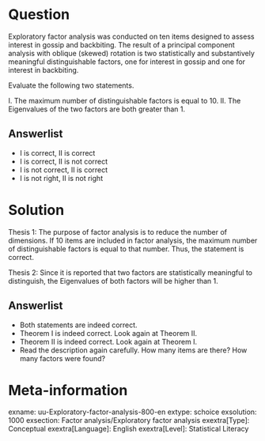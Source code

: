 Question
========
  
Exploratory factor analysis was conducted on ten items designed to assess interest in gossip and backbiting. The result of a principal component analysis with oblique (skewed) rotation is two statistically and substantively meaningful distinguishable factors, one for interest in gossip and one for interest in backbiting.

Evaluate the following two statements.

I. The maximum number of distinguishable factors is equal to 10. II. The Eigenvalues of the two factors are both greater than 1.

Answerlist
----------
* I is correct, II is correct
* I is correct, II is not correct
* I is not correct, II is correct
* I is not right, II is not right

Solution
========
  
Thesis 1: The purpose of factor analysis is to reduce the number of dimensions. If 10 items are included in factor analysis, the maximum number of distinguishable factors is equal to that number. Thus, the statement is correct.

Thesis 2: Since it is reported that two factors are statistically meaningful to distinguish, the Eigenvalues of both factors will be higher than 1.

Answerlist
----------
* Both statements are indeed correct.
* Theorem I is indeed correct. Look again at Theorem II.
* Theorem II is indeed correct. Look again at Theorem I.
* Read the description again carefully. How many items are there? How many factors were found?

Meta-information
================
exname: uu-Exploratory-factor-analysis-800-en
extype: schoice
exsolution: 1000
exsection: Factor analysis/Exploratory factor analysis
exextra[Type]: Conceptual
exextra[Language]: English
exextra[Level]: Statistical Literacy
